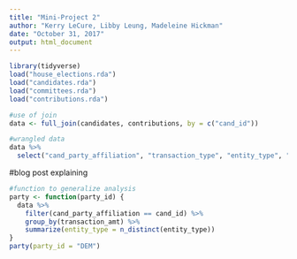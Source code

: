 ```yaml
---
title: "Mini-Project 2"
author: "Kerry LeCure, Libby Leung, Madeleine Hickman"
date: "October 31, 2017"
output: html_document
---
```


```r
library(tidyverse)
load("house_elections.rda")
load("candidates.rda")
load("committees.rda")
load("contributions.rda")
```
```r
#use of join
data <- full_join(candidates, contributions, by = c("cand_id"))

#wrangled data
data %>%
  select("cand_party_affiliation", "transaction_type", "entity_type", "transaction_amt")
```
#blog post explaining


```r
#function to generalize analysis
party <- function(party_id) {
  data %>%
    filter(cand_party_affiliation == cand_id) %>%
    group_by(transaction_amt) %>%
    summarize(entity_type = n_distinct(entity_type))
}
party(party_id = "DEM")
```

